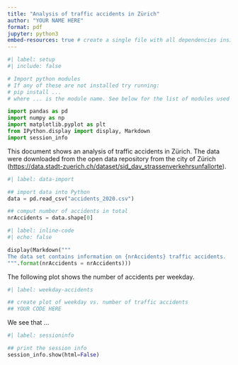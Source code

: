 ```yaml
---
title: "Analysis of traffic accidents in Zürich"
author: "YOUR NAME HERE"
format: pdf
jupyter: python3
embed-resources: true # create a single file with all dependencies inside
---
```


```python
#| label: setup
#| include: false

# Import python modules
# If any of these are not installed try running:
# pip install ...
# where ... is the module name. See below for the list of modules used

import pandas as pd
import numpy as np
import matplotlib.pyplot as plt
from IPython.display import display, Markdown
import session_info
```
This document shows an analysis of traffic accidents in Zürich. The data were
downloaded from the open data repository from the city of Zürich
(<https://data.stadt-zuerich.ch/dataset/sid_dav_strassenverkehrsunfallorte>).

```python
#| label: data-import

## import data into Python
data = pd.read_csv("accidents_2020.csv")

## comput number of accidents in total
nrAccidents = data.shape[0]
```
```python
#| label: inline-code
#| echo: false

display(Markdown("""
The data set contains information on {nrAccidents} traffic accidents.
""".format(nrAccidents = nrAccidents)))
```
The following plot shows the number of accidents per weekday.

```python
#| label: weekday-accidents

## create plot of weekday vs. number of traffic accidents
## YOUR CODE HERE
```

We see that ...

```python
#| label: sessioninfo

## print the session info
session_info.show(html=False)
```
